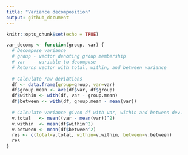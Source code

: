 ```yaml
---
title: "Variance decomposition"
output: github_document
---
```


```r
knitr::opts_chunk$set(echo = TRUE)
```

```r
var_decomp <- function(group, var) {
  # Decompose variance
  # group - vector denoting group membership
  # var   - variable to decompose
  # Returns vector with total, within, and between variance
  
  # Calculate raw deviations
  df <- data.frame(group=group, var=var)
  df$group.mean <- ave(df$var, df$group)
  df$within <- with(df, var - group.mean)
  df$between <- with(df, group.mean - mean(var))
  
  # Calculate variance given df with var, within and between dev.
  v.total   <- mean((var - mean(var))^2)
  v.within  <- mean(df$within^2)
  v.between <- mean(df$between^2)
  res <- c(total=v.total, within=v.within, between=v.between)
  res
}


```

